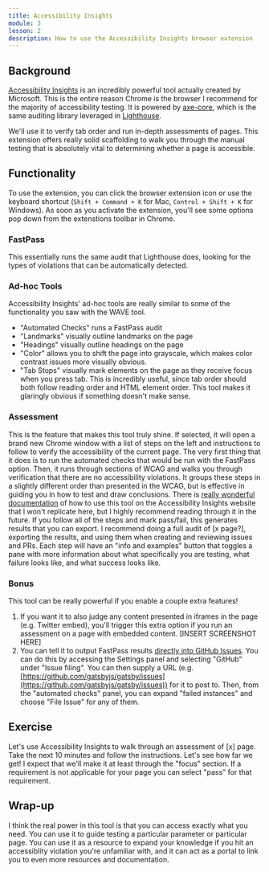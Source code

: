 ```yaml
---
title: Accessibility Insights
module: 3
lesson: 2
description: How to use the Accessibility Insights browser extension
---
```


## Background

[Accessibility Insights](https://accessibilityinsights.io/en/) is an incredibly powerful tool actually created by Microsoft. This is the entire reason Chrome is the browser I recommend for the majority of accessibility testing. It is powered by [axe-core](https://github.com/dequelabs/axe-core), which is the same auditing library leveraged in [Lighthouse](https://developers.google.com/web/tools/lighthouse).

We'll use it to verify tab order and run in-depth assessments of pages. This extension offers really solid scaffolding to walk you through the manual testing that is absolutely vital to determining whether a page is accessible.

## Functionality

To use the extension, you can click the browser extension icon or use the keyboard shortcut (`Shift + Command + K` for Mac, `Control + Shift + K` for Windows).
As soon as you activate the extension, you'll see some options pop down from the extenstions toolbar in Chrome.

### FastPass

This essentially runs the same audit that Lighthouse does, looking for the types of violations that can be automatically detected.

### Ad-hoc Tools

Accessibility Insights' ad-hoc tools are really similar to some of the functionality you saw with the WAVE tool.

- "Automated Checks" runs a FastPass audit
- "Landmarks" visually outline landmarks on the page
- "Headings" visually outline headings on the page
- "Color" allows you to shift the page into grayscale, which makes color contrast issues more visually obvious.
- "Tab Stops" visually mark elements on the page as they receive focus when you press tab. This is incredibly useful, since tab order should both follow reading order and HTML element order. This tool makes it glaringly obvious if something doesn't make sense.

### Assessment

This is the feature that makes this tool truly shine. If selected, it will open a brand new Chrome window with a list of steps on the left and instructions to follow to verify the accessibility of the current page.
The very first thing that it does is to run the automated checks that would be run with the FastPass option.
Then, it runs through sections of WCAG and walks you through verification that there are no accessibility violations. It groups these steps in a slightly different order than presented in the WCAG, but is effective in guiding you in how to test and draw conclusions.
There is [really wonderful documentation](https://accessibilityinsights.io/docs/en/web/getstarted/assessment) of how to use this tool on the Accessibility Insights website that I won't replicate here, but I highly recommend reading through it in the future.
If you follow all of the steps and mark pass/fail, this generates results that you can export. I recommend doing a full audit of [x page?], exporting the results, and using them when creating and reviewing issues and PRs.
Each step will have an "info and examples" button that toggles a pane with more information about what specifically you are testing, what failure looks like, and what success looks like.

### Bonus

This tool can be really powerful if you enable a couple extra features!

1. If you want it to also judge any content presented in iframes in the page (e.g. Twitter embed), you'll trigger this extra option if you run an assessment on a page with embedded content. [INSERT SCREENSHOT HERE]
1. You can tell it to output FastPass results [directly into GitHub Issues](https://accessibilityinsights.io/docs/en/web/getstarted/issuefiling). You can do this by accessing the Settings panel and selecting "GitHub" under "Issue filing". You can then supply a URL (e.g. [https://github.com/gatsbyjs/gatsby/issues](https://github.com/gatsbyjs/gatsby/issues)) for it to post to. Then, from the "automated checks" panel, you can expand "failed instances" and choose "File Issue" for any of them.

## Exercise

Let's use Accessibility Insights to walk through an assessment of [x] page. Take the next 10 minutes and follow the instructions. Let's see how far we get! I expect that we'll make it at least through the "focus" section.
If a requirement is not applicable for your page you can select "pass" for that requirement.

<HiddenContentWithAnswer />

## Wrap-up

I think the real power in this tool is that you can access exactly what you need. You can use it to guide testing a particular parameter or particular page. You can use it as a resource to expand your knowledge if you hit an accessiblity violation you're unfamiliar with, and it can act as a portal to link you to even more resources and documentation.
